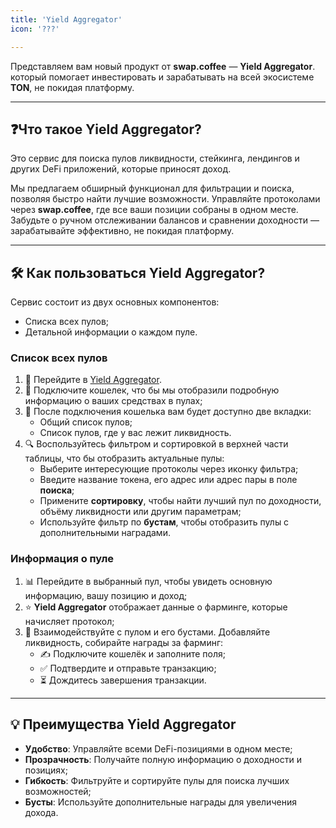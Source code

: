 ```yaml
---
title: 'Yield Aggregator'
icon: '???'

---
```


Представляем вам новый продукт от **swap.coffee** — **Yield Aggregator**. который помогает инвестировать и зарабатывать на всей экосистеме **TON**, не покидая платформу.

---

## ❓Что такое Yield Aggregator?

Это сервис для поиска пулов ликвидности, стейкинга, лендингов и других DeFi приложений, которые приносят доход.

Мы предлагаем обширный функционал для фильтрации и поиска, позволяя быстро найти лучшие возможности.
Управляйте протоколами через **swap.coffee**, где все ваши позиции собраны в одном месте.
Забудьте о ручном отслеживании балансов и сравнении доходности — зарабатывайте эффективно, не покидая платформу.

---

## 🛠️ Как пользоваться Yield Aggregator?

Сервис состоит из двух основных компонентов:
- Списка всех пулов;
- Детальной информации о каждом пуле.

### Список всех пулов

1. 🔗 Перейдите в [Yield Aggregator](https://swap.coffee/earn).
2. 👛 Подключите кошелек, что бы мы отобразили подробную информацию о ваших средствах в пулах;
3. 📑 После подключения кошелька вам будет доступно две вкладки:
    - Общий список пулов;
    - Список пулов, где у вас лежит ликвидность.
4. 🔍 Воспользуйтесь фильтром и сортировкой в верхней части таблицы, что бы отобразить актуальные пулы:
    - Выберите интересующие протоколы через иконку фильтра;
    - Введите название токена, его адрес или адрес пары в поле **поиска**;
    - Примените **сортировку**, чтобы найти лучший пул по доходности, объёму ликвидности или другим параметрам;
    - Используйте фильтр по **бустам**, чтобы отобразить пулы с дополнительными наградами.

### Информация о пуле

1. 📊 Перейдите в выбранный пул, чтобы увидеть основную информацию, вашу позицию и доход;
2. ⭐ **Yield Aggregator** отображает данные о фарминге, которые начисляет протокол;
3. 🚀 Взаимодействуйте с пулом и его бустами. Добавляйте ликвидность, собирайте награды за фарминг:
    - ✍️ Подключите кошелёк и заполните поля;
    - ✅ Подтвердите и отправьте транзакцию;
    - ⏳ Дождитесь завершения транзакции.

---

## 💡 Преимущества Yield Aggregator

- **Удобство**: Управляйте всеми DeFi-позициями в одном месте;
- **Прозрачность**: Получайте полную информацию о доходности и позициях;
- **Гибкость**: Фильтруйте и сортируйте пулы для поиска лучших возможностей;
- **Бусты**: Используйте дополнительные награды для увеличения дохода.